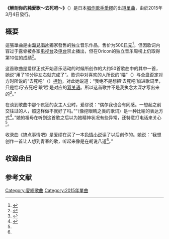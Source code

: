 {{Infobox Single
| Name = 解剖你的纯爱歌～去死吧～<br />{{small|{{lang|ja|貴方解剖純愛歌 〜死ね〜}}}}
| Artist = [[爱缪|爱缪]]
| Album = {{tsl|ja|tamago|tamago}}
| B-side = 搞点事情吧<br>{{small|（{{lang|ja|いいことしましょ}}）}}<br/>逞強了<br>{{small|（{{lang|ja|強がりました}}）}}
| Released = 2015年3月4日
| Format = [[單曲|單曲]]（Maxi Single）
| Recorded = 
| Genre = [[J-POP|J-POP]]
| Length = <!--分秒-->
| Label = {{tsl|ja|ラストラム・ミュージックエンタテインメント|Lastrum Music Entertainment}}
| Last single = 
| This single = '''解剖你的纯爱歌～去死吧～'''<br />（2015年）
| Next single = [[曾經活著啊|曾經活著啊]]<br />（2016年）
| Misc        = {{External music video|{{YouTube|IL35V9wYr-U|《解剖你的純愛歌～去死吧～》LINE版字幕MV}}}}
}}
'''《解剖你的純愛歌～去死吧～》'''（{{jpn|j=貴方解剖純愛歌 〜死ね〜|hg=あなたかいぼうじゅんあいか しね|rm=anata kaibō jun'aika shine}}）是日本[[唱作歌手|唱作歌手]][[愛繆|愛繆]]的出道[[單曲|單曲]]，由{{tsl|ja|ラストラム・ミュージックエンタテインメント|Lastrum}}於2015年3月4日發行。

==概要==
這張單曲是由[[淘兒唱片|淘兒唱片]]獨家發售的独立音乐作品，售价为500[[日元|日元]]<ref name="billboard">{{cite web|url= http://www.billboard-japan.com/d_news/detail/26355/2|title= 兵庫県西宮発のあいみょん 放送禁止曲『貴方解剖純愛歌 〜死ね〜』でデビュー|date= 2015-03-04|accessdate= 2018-03-05|publisher= [[Billboard_JAPAN|Billboard JAPAN]]|archive-date= 2020-11-04|archive-url= https://web.archive.org/web/20201104092320/http://www.billboard-japan.com/d_news/detail/26355/2|dead-url= no}}</ref>。但因歌词内容过于露骨被各家[[电视台|电视台]]及[[电台|电台]]禁止播出，但在Oricon的独立音乐周榜上仍取得第10位的成绩<ref>{{Cite web |url=https://okmusic.jp/news/72354 |title=あいみょん、全国のサーキット系フェス続々出演決定 |access-date=2021-03-16 |archive-date=2019-07-23 |archive-url=https://web.archive.org/web/20190723080712/https://okmusic.jp/news/72354 |dead-url=no }}</ref>。

这首歌曲是爱缪正式开始音乐活动的时候所创作的大约50首歌曲中的其中一首，她说“用了10分钟左右就完成了”。歌词中对喜欢的人所说的“[[喂|喂]]”（{{jpn|j=ねぇ|rm=nē}}）与全盘否定对方时所说的“去死吧”（{{jpn|j=死ね|rm=shine}}）[[押韵|押韵]]，对此她说道：“我绝不是想把‘去死吧’加进歌词里，只是恰巧‘去死吧’跟‘喂’是对应的[[双关语|双关语]]。所以这首歌并不是我执念太深才写出来的<ref name="barks1">{{Cite interview|subject= 【インタビュー】|interviewer= RYOKO SAKAI|url= https://www.barks.jp/news/?id=1000113259|title= 問題作「貴方解剖純愛歌〜死ね〜」でデビューする、あいみょん。「音楽は賛否両論あってこそだと思います」|publisher= [[BARKS|BARKS]]|date= 2015-03-03|accessdate= 2018-03-05|archive-date= 2020-11-27|archive-url= https://web.archive.org/web/20201127234636/https://www.barks.jp/news/?id=1000113259|dead-url= no}}</ref>。”

在谈到歌曲中那个疯狂的女主人公时，爱缪说：“偶尔我也会有同感。一想起之前交往过的人，照这样做不就好了吗。”“（像挖眼睛之类的歌词）是一种比喻的表达方式<ref name=ototoy>{{Cite web |url=https://ototoy.jp/feature/2015030405 |title=西宮在住の19歳SSW・あいみょんが鮮烈デビュー |access-date=2021-03-20 |archive-date=2021-05-02 |archive-url=https://web.archive.org/web/20210502010005/https://ototoy.jp/feature/2015030405 |dead-url=no }}</ref>。”她的祖母在听到这首歌之后以为她精神状况有些异常，还特意打电话来关心<ref name=ototoy />。

收录曲《搞点事情吧》是爱缪在{{tsl|ja|ブックオフ|Book Off}}买了一本[[色情小说|色情小说]]读了以后创作的。她说：“我想创作一首让人想到青春的歌，听起来像是在胡说八道<ref name=ototoy />。”

== 收錄曲目 ==
{{tracklist
| collapsed = 
| headline = CD
| total_length = 13:45
| all_writing = 愛繆
| extra_column = 編曲·製作人
| title1 = 解剖你的純愛歌～去死吧～
| note1= {{lang|ja|貴方解剖純愛歌 〜死ね〜}}
| extra1 ={{tsl|ja|samfree}}<ref>{{cite web|url= https://www.youtube.com/watch?v=IL35V9wYr-U|script-title= ja:あいみょん「貴方解剖純愛歌 〜死ね〜」LINEで作ったリリックムービー|date= |accessdate= 2018-03-06|publisher= [[YouTube|YouTube]]公式チャンネル|archive-date= 2021-05-03|archive-url= https://web.archive.org/web/20210503053848/https://www.youtube.com/watch?v=IL35V9wYr-U|dead-url= no}}</ref>
| length1 =4:27
| title2 =搞点事情吧
| note2 = {{lang|ja|いいことしましょ}}
| extra2 ={{tsl|ja|星野純一}}<ref name="soundkst">{{cite web|url= https://www.soundkst.com/info|title= INFO|date= |accessdate= 2018-03-06|publisher= SOUND KITCHEN INC.|archive-date= 2021-01-19|archive-url= https://web.archive.org/web/20210119043810/https://www.soundkst.com/info|dead-url= no}}</ref>
| length2 =4:15
| title3 =逞強了
| note3={{lang|ja|強がりました}}
| extra3 =星野純一<ref name="soundkst"/>
| length3 =5:03
}}

==参考文献==
{{Reflist}}

{{Aimyon}}

{{DEFAULTSORT:Anata Kaibō Junai uta, Shine}}
[[Category:愛繆歌曲|Category:愛繆歌曲]]
[[Category:2015年單曲|Category:2015年單曲]]